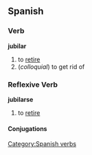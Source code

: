 == Spanish == 
=== Verb === 
'''jubilar'''
# to [[retire]]
# (''colloquial'') to get rid of

=== Reflexive Verb ===
'''jubilarse'''
# to [[retire]]

[[Category:Spanish verbs]] 
==== Conjugations ====
{{template:Es:-ar|jubil}}